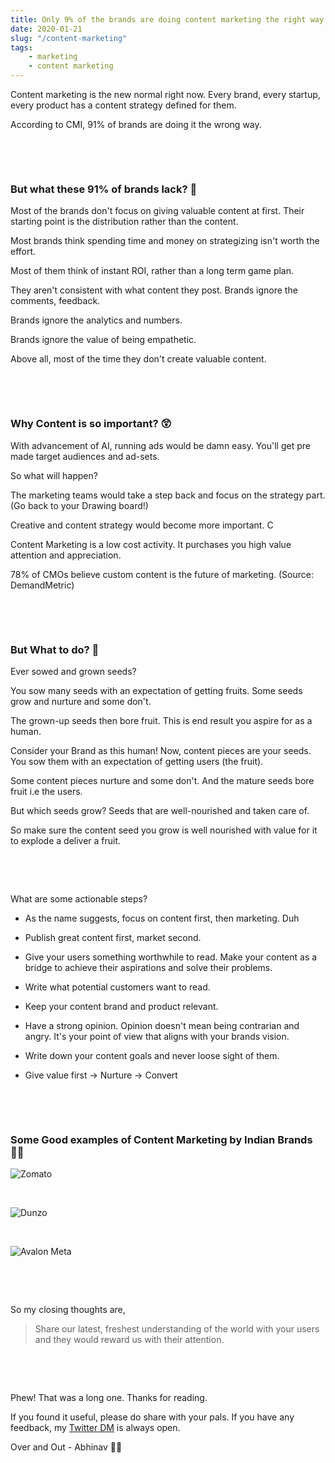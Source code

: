 ```yaml
---
title: Only 9% of the brands are doing content marketing the right way. What 91% of brands lack? 🤨
date: 2020-01-21
slug: "/content-marketing"
tags:
    - marketing
    - content marketing
---
```


Content marketing is the new normal right now. Every brand, every startup, every product has a content strategy defined for them.

According to CMI, 91% of brands are doing it the wrong way.

<p>&nbsp;</p>
<p>&nbsp;</p>

### But what these 91% of brands lack? 🧐

Most of the brands don't focus on giving valuable content at first. Their starting point is the distribution rather than the content.

Most brands think spending time and money on strategizing isn't worth the effort.

Most of them think of instant ROI, rather than a long term game plan.

They aren't consistent with what content they post. Brands ignore the comments, feedback.

Brands ignore the analytics and numbers.

Brands ignore the value of being empathetic.

Above all, most of the time they don't create valuable content.

<p>&nbsp;</p>
<p>&nbsp;</p>

### Why Content is so important? 😲

With advancement of AI, running ads would be damn easy.  You'll get pre made target audiences and ad-sets.  

So what will happen?

The marketing teams would take a step back and focus on the strategy part. (Go back to your Drawing board!)

Creative and content strategy would become more important. C

Content Marketing is a low cost activity. It purchases you high value attention and appreciation.

78% of CMOs believe custom content is the future of marketing. (Source: DemandMetric)

<p>&nbsp;</p>
<p>&nbsp;</p>

### But What to do? 👀

Ever sowed and grown seeds? 

You sow many seeds with an expectation of getting fruits. Some seeds grow and nurture and some don't. 

The grown-up seeds then bore fruit. 
This is end result you aspire for as a human. 

Consider your Brand as this human!
Now, content pieces are your seeds. You sow them with an expectation of getting users (the fruit). 

Some content pieces nurture and some don't. And the mature seeds bore fruit i.e the users.

But which seeds grow?
Seeds that are well-nourished and taken care of.

So make sure the content seed you grow is well nourished with value for it to explode a deliver a fruit.


<p>&nbsp;</p>
<p>&nbsp;</p>


What are some actionable steps?

- As the name suggests, focus on content first, then marketing. Duh

- Publish great content first, market second.

- Give your users something worthwhile to read. Make your content as a bridge to achieve their aspirations and solve their problems.

- Write what potential customers want to read.

- Keep your content brand and product relevant.

- Have a strong opinion. Opinion doesn't mean being contrarian and angry. It's your point of view that aligns with your brands vision.

- Write down your content goals and never loose sight of them.

- Give value first → Nurture → Convert


<p>&nbsp;</p>
<p>&nbsp;</p>


### Some Good examples of Content Marketing by Indian Brands 👏🏻

![Zomato](./zomato.png)

<p>&nbsp;</p>

![Dunzo](./dunzo.png)

<p>&nbsp;</p>

![Avalon Meta](./avalon.png)

<p>&nbsp;</p>
<p>&nbsp;</p>

So my closing thoughts are,

> Share our latest, freshest understanding of the world with your users and they would reward us with their attention.


<p>&nbsp;</p>
<p>&nbsp;</p>


Phew! That was a long one. Thanks for reading.

If you found it useful, please do share with your pals. If you have any feedback, my [Twitter DM](https://twitter.com/abhnvx) is always open.

Over and Out - Abhinav 👋🏻
